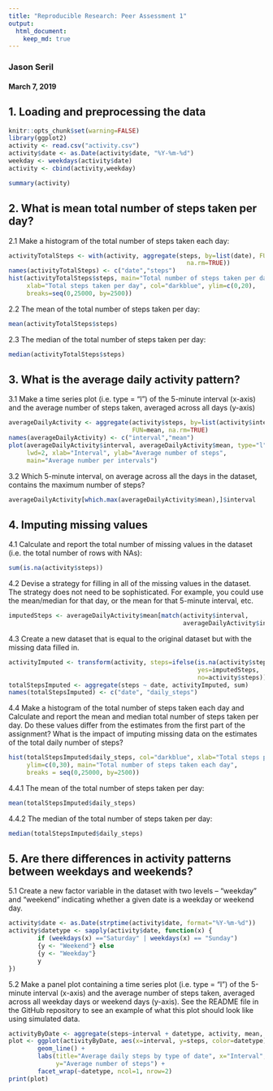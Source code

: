 ```yaml
---
title: "Reproducible Research: Peer Assessment 1"
output: 
  html_document:
    keep_md: true
---
```

### Jason Seril
#### March 7, 2019

## 1. Loading and preprocessing the data
```r
knitr::opts_chunk$set(warning=FALSE)
library(ggplot2)
activity <- read.csv("activity.csv")
activity$date <- as.Date(activity$date, "%Y-%m-%d")
weekday <- weekdays(activity$date)
activity <- cbind(activity,weekday)

summary(activity)
```

## 2. What is mean total number of steps taken per day?
2.1 Make a histogram of the total number of steps taken each day:
```r
activityTotalSteps <- with(activity, aggregate(steps, by=list(date), FUN=sum, 
                                                 na.rm=TRUE))
names(activityTotalSteps) <- c("date","steps")
hist(activityTotalSteps$steps, main="Total number of steps taken per day",
     xlab="Total steps taken per day", col="darkblue", ylim=c(0,20), 
     breaks=seq(0,25000, by=2500))

```

2.2 The mean of the total number of steps taken per day:
```r
mean(activityTotalSteps$steps)
```
2.3 The median of the total number of steps taken per day:
```r
median(activityTotalSteps$steps)
```

## 3. What is the average daily activity pattern?
3.1 Make a time series plot (i.e. type = “l”) of the 5-minute interval (x-axis) and the average number of steps taken, averaged across all days (y-axis)
```r
averageDailyActivity <- aggregate(activity$steps, by=list(activity$interval),
                                  FUN=mean, na.rm=TRUE)
names(averageDailyActivity) <- c("interval","mean")
plot(averageDailyActivity$interval, averageDailyActivity$mean, type="l",col="darkblue",
     lwd=2, xlab="Interval", ylab="Average number of steps", 
     main="Average number per intervals")

```

3.2 Which 5-minute interval, on average across all the days in the dataset, contains the maximum number of steps?
```r
averageDailyActivity[which.max(averageDailyActivity$mean),]$interval
```


## 4. Imputing missing values
4.1 Calculate and report the total number of missing values in the dataset (i.e. the total number of rows with NAs):
```r
sum(is.na(activity$steps))

```

4.2 Devise a strategy for filling in all of the missing values in the dataset. The strategy does not need to be sophisticated. For example, you could use the mean/median for that day, or the mean for that 5-minute interval, etc.
```r
imputedSteps <- averageDailyActivity$mean[match(activity$interval, 
                                                averageDailyActivity$interval)]

```

4.3 Create a new dataset that is equal to the original dataset but with the missing data filled in.
```r
activityImputed <- transform(activity, steps=ifelse(is.na(activity$steps), 
                                                    yes=imputedSteps, 
                                                    no=activity$steps))
totalStepsImputed <- aggregate(steps ~ date, activityImputed, sum)
names(totalStepsImputed) <- c("date", "daily_steps")

```

4.4 Make a histogram of the total number of steps taken each day and Calculate and report the mean and median total number of steps taken per day. Do these values differ from the estimates from the first part of the assignment? What is the impact of imputing missing data on the estimates of the total daily number of steps?
```r
hist(totalStepsImputed$daily_steps, col="darkblue", xlab="Total steps per day",
     ylim=c(0,30), main="Total number of steps taken each day",
     breaks = seq(0,25000, by=2500))

```

4.4.1 The mean of the total number of steps taken per day:
```r
mean(totalStepsImputed$daily_steps)
```
4.4.2 The median of the total number of steps taken per day:
```r
median(totalStepsImputed$daily_steps)
```

## 5. Are there differences in activity patterns between weekdays and weekends?
5.1 Create a new factor variable in the dataset with two levels – “weekday” and “weekend” indicating whether a given date is a weekday or weekend day.
```r
activity$date <- as.Date(strptime(activity$date, format="%Y-%m-%d"))
activity$datetype <- sapply(activity$date, function(x) {
        if (weekdays(x) =="Saturday" | weekdays(x) == "Sunday")
        {y <- "Weekend"} else
        {y <- "Weekday"}
        y
})

```

5.2 Make a panel plot containing a time series plot (i.e. type = “l”) of the 5-minute interval (x-axis) and the average number of steps taken, averaged across all weekday days or weekend days (y-axis). See the README file in the GitHub repository to see an example of what this plot should look like using simulated data.
```r
activityByDate <- aggregate(steps~interval + datetype, activity, mean, na.rm=TRUE)
plot <- ggplot(activityByDate, aes(x=interval, y=steps, color=datetype)) +
        geom_line() +
        labs(title="Average daily steps by type of date", x="Interval", 
             y="Average number of steps") + 
        facet_wrap(~datetype, ncol=1, nrow=2)
print(plot)

```